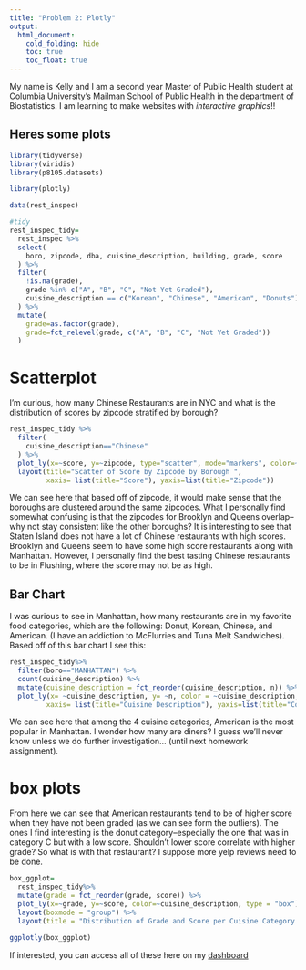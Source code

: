 ```yaml
---
title: "Problem 2: Plotly"
output: 
  html_document:
    cold_folding: hide
    toc: true
    toc_float: true
---
```


My name is Kelly and I am a second year Master of Public Health student at Columbia University's Mailman School of Public Health in the department of Biostatistics. I am learning to make websites with _interactive graphics_!!

## Heres some plots 
```r
library(tidyverse)
library(viridis)
library(p8105.datasets)

library(plotly)
```

```r
data(rest_inspec)

#tidy
rest_inspec_tidy=
  rest_inspec %>% 
  select(
    boro, zipcode, dba, cuisine_description, building, grade, score
  ) %>% 
  filter(
    !is.na(grade),
    grade %in% c("A", "B", "C", "Not Yet Graded"),
    cuisine_description == c("Korean", "Chinese", "American", "Donuts")
  ) %>% 
  mutate(
    grade=as.factor(grade),
    grade=fct_relevel(grade, c("A", "B", "C", "Not Yet Graded"))
  )
```
# Scatterplot 

I'm curious, how many Chinese Restaurants are in NYC and what is the distribution of scores  by zipcode stratified by borough?
```r
rest_inspec_tidy %>% 
  filter(
    cuisine_description=="Chinese"
  ) %>% 
  plot_ly(x=~score, y=~zipcode, type="scatter", mode="markers", color=~boro, alpha=0.5 ) %>%
  layout(title="Scatter of Score by Zipcode by Borough ",
         xaxis= list(title="Score"), yaxis=list(title="Zipcode"))

```
We can see here that based off of zipcode, it would make sense that the boroughs are clustered around the same zipcodes. What I personally find somewhat confusing is that the zipcodes for Brooklyn and Queens overlap--why not stay consistent like the other boroughs? It is interesting to see that Staten Island does not have a lot of Chinese restaurants with high scores. Brooklyn and Queens seem to have some high score restaurants along with Manhattan. However, I personally find the best tasting Chinese restaurants to be in Flushing, where the score may not be as high. 

## Bar Chart 
I was curious to see in Manhattan, how many restaurants are in my favorite food categories, which are the following: Donut, Korean, Chinese, and American. (I have an addiction to McFlurries and Tuna Melt Sandwiches). Based off of this bar chart I see this: 

```r
rest_inspec_tidy%>% 
  filter(boro=="MANHATTAN") %>% 
  count(cuisine_description) %>% 
  mutate(cuisine_description = fct_reorder(cuisine_description, n)) %>% 
  plot_ly(x= ~cuisine_description, y= ~n, color = ~cuisine_description, type="bar") %>% layout(title="Number of Restaurants per Kelly's Favorite Food Categories in Manhattan ",
         xaxis= list(title="Cuisine Description"), yaxis=list(title="Count"))
```
We can see here that among the 4 cuisine categories, American is the most popular in Manhattan. I wonder how many are diners? I guess we'll never know unless we do further investigation... (until next homework assignment).

# box plots
From here we can see that American restaurants tend to be of higher score when they have not been graded (as we can see form the outliers). The ones I find interesting is the donut category--especially the one that was in category C but with a low score. Shouldn't lower score correlate with higher grade? So what is with that restaurant? I suppose more yelp reviews need to be done. 
```r
box_ggplot=
  rest_inspec_tidy%>% 
  mutate(grade = fct_reorder(grade, score)) %>% 
  plot_ly(x=~grade, y=~score, color=~cuisine_description, type = "box")%>% 
  layout(boxmode = "group") %>% 
  layout(title = "Distribution of Grade and Score per Cuisine Category in NYC", xaxis=list(title="Restaurant Grade"), yaxis=list(title="Score"))

ggplotly(box_ggplot)
```

If interested, you can access all of these here on my [dashboard](dashboard.html)

